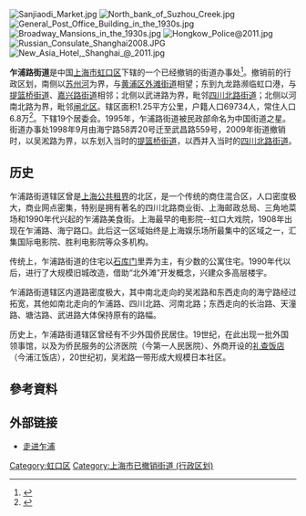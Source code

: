 {{中国乡级行政区
| 行政区全称 = 乍浦路街道
| 景观照片文件名 = ShanghaiDaxia.jpg
| 景观照片描述 = 上海大厦
| 汉语拼音 = 
| 注音符號 = 
| 上级行政区 = [[上海市|上海市]][[虹口区|虹口区]]
| 行政区类别 = [[街道|街道]]
| 行政区划代码 = 
| 地理坐标 = 
| 总面积 = 1.25[[平方公里|平方公里]]
| 户籍人口 = 69734人
| 户籍人口年份 = 2007年
| 常住人口 = 
| 常住人口年份 = 
| 人口密度 =
| 行政区划 = 19个[[居委会|居委会]]
| 官方网站 = 
| 政府驻地 = 武昌路559号
| 邮政编码 = 
| 毗邻行政区 = [[虹口区|虹口区]][[四川北路街道|四川北路街道]]、[[嘉兴路街道|嘉兴路街道]]、[[提篮桥街道|提篮桥街道]]、[[闸北区|闸北区]][[北站街道|北站街道]]
| 位置图文件名 = 
| 位置图描述 = 
}}

[[File:Sanjiaodi_Market.jpg|thumb]]
[[File:North_bank_of_Suzhou_Creek.jpg|thumb]]
[[File:General_Post_Office_Building_in_the_1930s.jpg|thumb]]
[[File:Broadway_Mansions_in_the_1930s.jpg|thumb]]
[[File:Hongkow_Police@2011.jpg|thumb]]
[[File:Russian_Consulate_Shanghai2008.JPG|thumb]]
[[File:New_Asia_Hotel,_Shanghai_@_2011.jpg|thumb]]

'''乍浦路街道'''是中国[[上海市|上海市]][[虹口区|虹口区]]下辖的一个已经撤销的街道办事处<ref>{{cite web | title = 沪虹口撤销乍浦路新港路两街道 重整川北商业街(原载《解放日报》) | publisher = eastday.com | date = 2009-11-20 | url = http://jfdaily.eastday.com/j/20091120/u1a658538.html | accessdate = 2009-11-23 | language = zh | archive-url = https://web.archive.org/web/20091124074533/http://jfdaily.eastday.com/j/20091120/u1a658538.html | archive-date = 2009-11-24 | dead-url = yes }}</ref>。撤销前的行政区划，南侧以[[苏州河|苏州河]]为界，与[[黄浦区|黄浦区]][[外滩街道|外滩街道]]相望；东到九龙路濒临虹口港，与[[提篮桥街道|提篮桥街道]]、[[嘉兴路街道|嘉兴路街道]]相邻；北侧以武进路为界，毗邻[[四川北路街道|四川北路街道]]；北侧以河南北路为界，毗邻[[闸北区|闸北区]]。辖区面积1.25平方公里，户籍人口69734人，常住人口6.8万<ref>{{Cite web |url=http://www.zpjd.org.cn/gaikuang/about.asp |title=乍浦路街道简介 |accessdate=2008-08-10 |archive-date=2008-12-08 |archive-url=https://web.archive.org/web/20081208050530/http://www.zpjd.org.cn/gaikuang/about.asp |dead-url=no }}</ref>。下辖19个居委会。1995年，乍浦路街道被民政部命名为中国街道之星。街道办事处1998年9月由海宁路58弄20号迁至武昌路559号，2009年街道撤销时，以吴淞路为界，以东划入当时的[[提篮桥街道|提篮桥街道]]，以西并入当时的[[四川北路街道|四川北路街道]]。

==历史==
乍浦路街道辖区曾是[[上海公共租界|上海公共租界]]的北区，是一个传统的商住混合区，人口密度极大，商业网点密集，特别是拥有著名的四川北路商业街、上海邮政总局、三角地菜场和1990年代兴起的乍浦路美食街。上海最早的电影院--虹口大戏院，1908年出现在乍浦路、海宁路口。此后这一区域始终是上海娱乐场所最集中的区域之一，汇集国际电影院、胜利电影院等众多机构。

传统上，乍浦路街道的住宅以[[石库门|石库门]]里弄为主，有少数的公寓住宅。1990年代以后，进行了大规模旧城改造，借助“北外滩”开发概念，兴建众多高层楼宇。    

乍浦路街道辖区内道路密度极大，其中南北走向的吴淞路和东西走向的海宁路经过拓宽，其他如南北走向的乍浦路、四川北路、河南北路；东西走向的长治路、天潼路、塘沽路、武进路大体保持原有的路幅。
    
历史上，乍浦路街道辖区曾经有不少外国侨民居住。19世纪，在此出现一批外国领事馆，以及为侨民服务的公济医院（今第一人民医院）、外商开设的[[礼查饭店|礼查饭店]]（今浦江饭店），20世纪初，吴淞路一带形成大规模日本社区。

==參考資料==
<div class="references-small">
<references />
</div>

== 外部链接 ==
*[https://archive.is/20081208013857/http://www.zpjd.org.cn/sheqv/list1.asp?lv2=24&classname=%E6%96%87%E6%98%8E%E6%96%B0%E9%A3%8E 走进乍浦]

{{虹口区行政区划}}

[[Category:虹口区|Category:虹口区]]
[[Category:上海市已撤销街道_(行政区划)|Category:上海市已撤销街道 (行政区划)]]